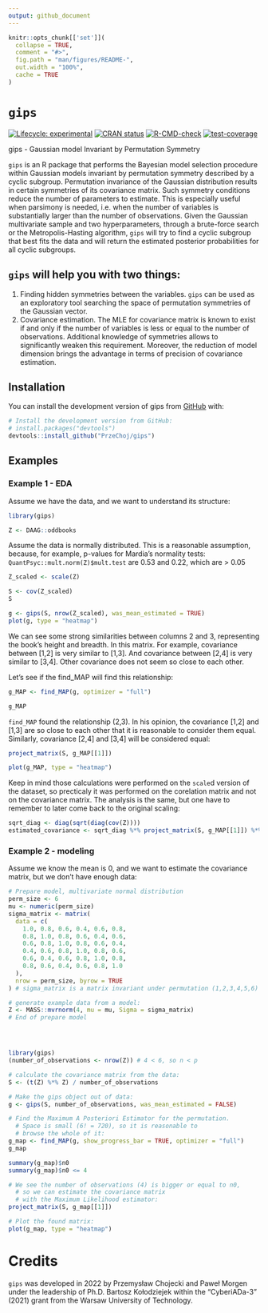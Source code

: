 ```yaml
---
output: github_document
---
```


<!-- README.md is generated from README.Rmd. Please edit that file -->

```r
knitr::opts_chunk[['set']](
  collapse = TRUE,
  comment = "#>",
  fig.path = "man/figures/README-",
  out.width = "100%",
  cache = TRUE
)
```

# `gips`

<!-- badges: start -->
[![Lifecycle: experimental](https://img.shields.io/badge/lifecycle-experimental-orange.svg)](https://lifecycle.r-lib.org/articles/stages.html#experimental)
[![CRAN status](https://www.r-pkg.org/badges/version/gips)](https://CRAN.R-project.org/package=gips)
[![R-CMD-check](https://github.com/PrzeChoj/gips/actions/workflows/R-CMD-check.yaml/badge.svg)](https://github.com/PrzeChoj/gips/actions/workflows/R-CMD-check.yaml)
[![test-coverage](https://codecov.io/gh/PrzeChoj/gips/branch/main/graph/badge.svg)](https://codecov.io/gh/PrzeChoj/gips?branch=main)
<!-- badges: end -->

gips - Gaussian model Invariant by Permutation Symmetry

`gips` is an R package that performs the Bayesian model selection procedure within Gaussian models invariant by permutation symmetry described by a cyclic subgroup. Permutation invariance of the Gaussian distribution results in certain symmetries of its covariance matrix. 
Such symmetry conditions reduce the number of parameters to estimate. This is especially useful when parsimony is needed, i.e. when the number of variables is substantially larger than the number of observations.
Given the Gaussian multivariate sample and two hyperparameters, through a brute-force search or the Metropolis-Hasting algorithm, `gips` will try to find a cyclic subgroup that best fits the data and will return the estimated posterior probabilities for all cyclic subgroups. 

## `gips` will help you with two things:
1. Finding hidden symmetries between the variables. `gips` can be used as an exploratory tool searching the space of permutation symmetries of the Gaussian vector.
2. Covariance estimation. The MLE for covariance matrix is known to exist if and only if the number of variables is less or equal to the number of observations. Additional knowledge of symmetries allows to significantly weaken this requirement.  Moreover, the reduction of model dimension brings the advantage in terms of precision of covariance estimation.

## Installation

You can install the development version of gips from [GitHub](https://github.com/PrzeChoj/gips) with:

``` r
# Install the development version from GitHub:
# install.packages("devtools")
devtools::install_github("PrzeChoj/gips")
```

## Examples

### Example 1 - EDA

Assume we have the data, and we want to understand its structure:

```r
library(gips)

Z <- DAAG::oddbooks
```

Assume the data is normally distributed. This is a reasonable assumption, because, for example, p-values for Mardia’s normality tests: `QuantPsyc::mult.norm(Z)$mult.test` are 0.53 and 0.22, which are > 0.05

```r
Z_scaled <- scale(Z)

S <- cov(Z_scaled)
S

g <- gips(S, nrow(Z_scaled), was_mean_estimated = TRUE)
plot(g, type = "heatmap")
```

We can see some strong similarities between columns 2 and 3, representing the book's height and breadth. In this matrix. For example, covariance between [1,2] is very similar to [1,3]. And covariance between [2,4] is very similar to [3,4]. Other covariance does not seem so close to each other.

Let's see if the find_MAP will find this relationship:

```r
g_MAP <- find_MAP(g, optimizer = "full")

g_MAP
```

`find_MAP` found the relationship (2,3). In his opinion, the covariance [1,2] and [1,3] are so close to each other that it is reasonable to consider them equal. Similarly, covariance [2,4] and [3,4] will be considered equal:

```r
project_matrix(S, g_MAP[[1]])

plot(g_MAP, type = "heatmap")
```

Keep in mind those calculations were performed on the `scale`d version of the dataset, so precticaly it was performed on the corelation matrix and not on the covariance matrix. The analysis is the same, but one have to remember to later come back to the original scaling:

```r
sqrt_diag <- diag(sqrt(diag(cov(Z))))
estimated_covariance <- sqrt_diag %*% project_matrix(S, g_MAP[[1]]) %*% sqrt_diag
```


### Example 2 - modeling

Assume we know the mean is 0, and we want to estimate the covariance matrix, but we don't have enough data:

```r
# Prepare model, multivariate normal distribution
perm_size <- 6
mu <- numeric(perm_size)  
sigma_matrix <- matrix(
  data = c(
    1.0, 0.8, 0.6, 0.4, 0.6, 0.8,
    0.8, 1.0, 0.8, 0.6, 0.4, 0.6,
    0.6, 0.8, 1.0, 0.8, 0.6, 0.4,
    0.4, 0.6, 0.8, 1.0, 0.8, 0.6,
    0.6, 0.4, 0.6, 0.8, 1.0, 0.8,
    0.8, 0.6, 0.4, 0.6, 0.8, 1.0
  ),
  nrow = perm_size, byrow = TRUE
) # sigma_matrix is a matrix invariant under permutation (1,2,3,4,5,6)

# generate example data from a model:
Z <- MASS::mvrnorm(4, mu = mu, Sigma = sigma_matrix)
# End of prepare model




library(gips)
(number_of_observations <- nrow(Z)) # 4 < 6, so n < p

# calculate the covariance matrix from the data:
S <- (t(Z) %*% Z) / number_of_observations

# Make the gips object out of data:
g <- gips(S, number_of_observations, was_mean_estimated = FALSE)

# Find the Maximum A Posteriori Estimator for the permutation.
  # Space is small (6! = 720), so it is reasonable to
  # browse the whole of it:
g_map <- find_MAP(g, show_progress_bar = TRUE, optimizer = "full")
g_map

summary(g_map)$n0
summary(g_map)$n0 <= 4

# We see the number of observations (4) is bigger or equal to n0,
  # so we can estimate the covariance matrix
  # with the Maximum Likelihood estimator:
project_matrix(S, g_map[[1]])

# Plot the found matrix:
plot(g_map, type = "heatmap")
```


# Credits

`gips` was developed in 2022 by Przemysław Chojecki and Paweł Morgen under the leadership of Ph.D. Bartosz Kołodziejek within the "CyberiADa-3" (2021) grant from the Warsaw University of Technology.

